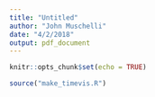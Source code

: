 ```yaml
---
title: "Untitled"
author: "John Muschelli"
date: "4/2/2018"
output: pdf_document
---
```


```r
knitr::opts_chunk$set(echo = TRUE)
```

```r
source("make_timevis.R")
```
